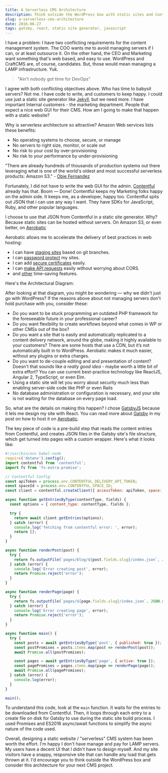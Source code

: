 ```yaml
---
title: A Serverless CMS Architecture
description: Think outside the WordPress box with static sites and Contentful.
slug: a-serverless-cms-architecture
date: 2016-06-27
tags: gatsby, react, static site generator, javascript
---
```



I have a problem: I have two conflicting requirements for the content management system. The COO wants me to avoid managing servers if I can, or at least outsource it. On the other hand, the CEO and Marketing want something that's web based, and easy to use. WordPress and CraftCMS are, of course, candidates. But, those would mean managing a LAMP infrastructure. Yuk.

> "Ain't nobody got time for DevOps"

I agree with both conflicting objectives above. Who has time to babysit servers? Not me. I have code to write, and customers to keep happy. I could use just a static site generator like [Jekyll](http://jekyllrb.com), but we need more. I have important Internal customers - the marketing department. People that expect a nice web GUI for their CMS. How am I going to make that happen with a static website?

Why is serverless architecture so attractive? Amazon Web services lists these benefits:

- No operating systems to choose, secure, or manage
- No servers to right size, monitor, or scale out
- No risk to your cost by over-provisioning
- No risk to your performance by under-provisioning

"There are already hundreds of thousands of production systems out there leveraging what is one of the world's oldest and most successful serverless products: Amazon S3." - [Obie Fernandez](https://leanpub.com/serverless)

Fortunately, I did not have to write the web GUI for the admin. [Contentful](https://www.contentful.com) already has that. Boom — Done! Contentful keeps my Marketing folks happy on the admin side. It keeps me, as a developer, happy too. Contentful spits out JSON that i can use any way I want. They have SDKs for JavaScript, Ruby, and other popular languages.

I choose to use that JSON from Contentful in a static site generator. Why? Because static sites can be hosted without servers. On Amazon S3, or even better, on [Aerobatic](https://www.aerobatic.com)

Aerobatic allows me to accelerate the delivery of best practices in web hosting:

- I can have [staging sites](https://www.aerobatic.com/docs/deployment-management) based on git branches.
- I can [password protect](https://www.aerobatic.com/docs/http-basic-authentication) my sites.
- I can add [secure certificates](https://www.aerobatic.com/docs/custom-domains-ssl) easily.
- I can [make API requests](https://www.aerobatic.com/docs/http-proxy) easily without worrying about CORS.
- and [other](https://www.aerobatic.com/features/) time-saving features.

Here's the Architectural Diagram:

<MdxImage screenshot src="//www.aerobatic.com/media/blog/serverless-cms-architecture.svg" alt="Serverless CMS Architectural Diagram" />

After looking at that diagram, you might be wondering — why we didn't just go with WordPress? If the reasons above about not managing servers don't hold purchase with you, consider these:

- Do you want to be stuck programming an outdated PHP framework for the foreseeable future in your professional career?
- Do you want flexibility to create workflows beyond what comes in WP or other CMSs out of the box?
- Do you want a site that is easily and automatically replicated to a content delivery network, around the globe, making it highly available to your customers? There are some hosts that use a CDN, but it’s not automatically built in to WordPress. Aerobatic makes it much easier, without any plugins or extra charges.
- Do you want to de-couple editing and and presentation of content? Doesn't that sounds like _a really good idea_ - maybe worth a little bit of extra effort? You can use current best-practice technology like ReactJS, Angular 2, TypeScript, or even Elm.
- Using a static site will let you worry about security much less than enabling server-side code like PHP or even Rails
- No database administration or configuration is necessary, and your site is not waiting for the database on every page load.

So, what are the details on making this happen? I chose [GatsbyJS](http://github.com/gatsbyjs/gatsby) because it lets me design my site with React. You can read more about [Gatsby](https://www.aerobatic.com/blog/gatsbyjs) in my post on how to host it on [Aerobatic](https://www.aerobatic.com).

The key piece of code is a pre-build step that reads the content entries from Contentful, and creates JSON files in the Gatsby site's file structure, which get turned into pages with a custom wrapper. Here's what it looks like:

```javascript
#!/usr/bin/env babel-node
require('dotenv').config();
import contentful from 'contentful';
import fs from 'fs-extra-promise';

// Contentful Config
const apiToken = process.env.CONTENTFUL_DELIVERY_API_TOKEN;
const spaceId = process.env.CONTENTFUL_SPACE_ID;
const client = contentful.createClient({ accessToken: apiToken, space: spaceId });

async function getEntriesByType(contentType, fields) {
  const options = { content_type: contentType, fields };

  try {
    return await client.getEntries(options);
  } catch (error) {
    console.log('fetching from contentful error: ', error);
    return [];
  }
}

async function renderPost(post) {
  try {
    return fs.outputFile(`pages/blog/${post.fields.slug}/index.json`, JSON.stringify(post, null, 2));
  } catch (error) {
    console.log('Error creating post', error);
    return Promise.reject('error');
  }
}

async function renderPage(page) {
  try {
    return fs.outputFile(`pages/${page.fields.slug}/index.json`, JSON.stringify(page, null, 2));
  } catch (error) {
    console.log('Error creating page', error);
    return Promise.reject('error');
  }
}

async function main() {
  try {
    const posts = await getEntriesByType('post', { published: true });
    const postPromises = posts.items.map(post => renderPost(post));
    await Promise.all(postPromises);

    const pages = await getEntriesByType('page', { active: true });
    const pagePromises = pages.items.map(page => renderPage(page));
    await Promise.all(pagePromises);
  } catch (error) {
    console.log(error);
  }
}

main();
```

To understand this code, look at the `main` function. It waits for the entries to be downloaded from Contentful. Then, it loops through each entry to a create file on disk for Gatsby to use during the static site build process. I used Promises and ES2016 async/await functions to simplify the async nature of the code used.

Overall, designing a static website / "serverless" CMS system has been worth the effort. I'm happy I don't have manage and pay for LAMP servers. My users have a decent UI that I didn't have to design myself. And my site visitors have a snappy, responsive site that can handle any load that gets thrown at it. I'd encourage you to think outside the WordPress box and consider this architecture for your next CMS project.
